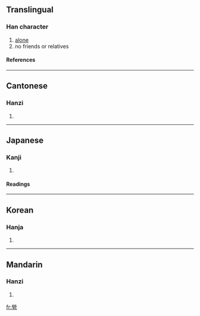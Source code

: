 {{see|茕}}

==Translingual==
===Han character===
{{Han char|rn=86|rad=火|as=09|sn=13|four=9941<sub>7</sub>|canj=火火月弓十 (FFBNJ)}}
# [[alone]]
# no friends or relatives
====References====
{{Han ref|kx=0677.250|dkj=19217|dj=1088.100|hdz=32219.110|uh=7162|ud=29026|bh=DE72|bd=56946}}

----
==Cantonese==
===Hanzi===
{{yue-hanzi|jyut=|y=king4}}
# {{defn|Cantonese}}

----
==Japanese==
===Kanji===
{{ja-kanji|grade=|rs=火09}}
# {{defn|Japanese}} 
====Readings====
{{ja-readings|on=[[けい]] (kei)|kun=}}

----
==Korean==
===Hanja===
{{ko-hanja|hangeul=경|eumhun=|rv=gyeong|mr=kyŏng|y=keyng}}
# {{defn|Korean}}

----
==Mandarin==
===Hanzi===
{{cmn-hanzi|sim=茕|pin=[[qióng]] (qiong2)|wg=ch'iung<sup>2</sup>}}
# {{defn|Mandarin}}

[[fr:煢]]
